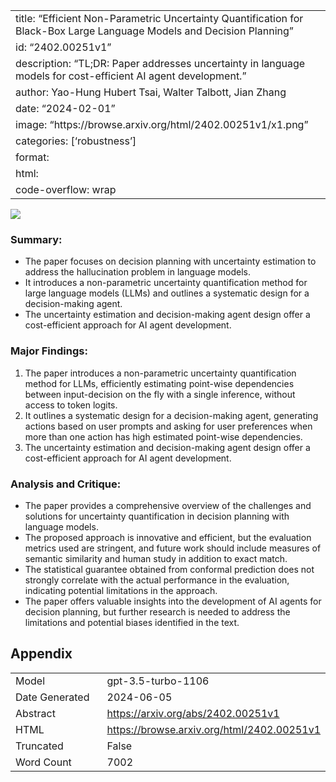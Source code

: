 
---
title: "Efficient Non-Parametric Uncertainty Quantification for Black-Box Large Language Models and Decision Planning"
id: "2402.00251v1"
description: "TL;DR: Paper addresses uncertainty in language models for cost-efficient AI agent development."
author: Yao-Hung Hubert Tsai, Walter Talbott, Jian Zhang
date: "2024-02-01"
image: "https://browse.arxiv.org/html/2402.00251v1/x1.png"
categories: ['robustness']
format:
  html:
    code-overflow: wrap
---

![](https://browse.arxiv.org/html/2402.00251v1/x1.png)

### **Summary:**
- The paper focuses on decision planning with uncertainty estimation to address the hallucination problem in language models.
- It introduces a non-parametric uncertainty quantification method for large language models (LLMs) and outlines a systematic design for a decision-making agent.
- The uncertainty estimation and decision-making agent design offer a cost-efficient approach for AI agent development.

### **Major Findings:**
1. The paper introduces a non-parametric uncertainty quantification method for LLMs, efficiently estimating point-wise dependencies between input-decision on the fly with a single inference, without access to token logits.
2. It outlines a systematic design for a decision-making agent, generating actions based on user prompts and asking for user preferences when more than one action has high estimated point-wise dependencies.
3. The uncertainty estimation and decision-making agent design offer a cost-efficient approach for AI agent development.

### **Analysis and Critique:**
- The paper provides a comprehensive overview of the challenges and solutions for uncertainty quantification in decision planning with language models.
- The proposed approach is innovative and efficient, but the evaluation metrics used are stringent, and future work should include measures of semantic similarity and human study in addition to exact match.
- The statistical guarantee obtained from conformal prediction does not strongly correlate with the actual performance in the evaluation, indicating potential limitations in the approach.
- The paper offers valuable insights into the development of AI agents for decision planning, but further research is needed to address the limitations and potential biases identified in the text.

## Appendix

|          |          |
|----------|----------|
| Model     | gpt-3.5-turbo-1106       |
| Date Generated     | 2024-06-05       |
| Abstract | [https://arxiv.org/abs/2402.00251v1](https://arxiv.org/abs/2402.00251v1)        |
| HTML     | [https://browse.arxiv.org/html/2402.00251v1](https://browse.arxiv.org/html/2402.00251v1)       |
| Truncated       | False       |
| Word Count       | 7002       |